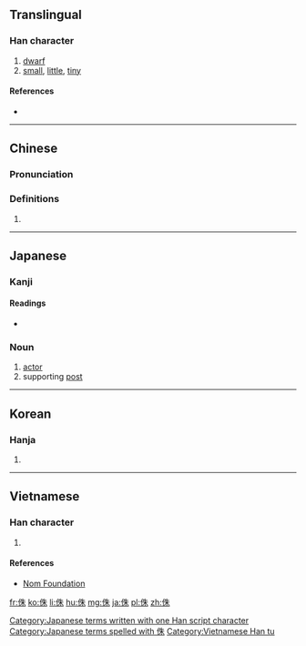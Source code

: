 ==Translingual==

===Han character===
{{Han char|rn=9|rad=人|as=06|sn=8|four=25290|canj=OHJD|ids=⿰亻朱}}

# [[dwarf]]
# [[small]], [[little]], [[tiny]]

====References====
* {{Han ref|kx=0102.030|dkj=00592|dj=0216.030|hdz=10148.090|uh=4F8F|ud=20367|bh=A8DC|bd=43228}}

----

==Chinese==
{{zh-forms}}

===Pronunciation===
{{zh-pron
|m=zhū
|c=zyu1
|mc=y
|oc=y
|ma=
|cat=n,a
}}

===Definitions===
# {{rfdef|lang=zh}}

----

==Japanese==

===Kanji===
{{ja-kanji|grade=|rs=人06}}

====Readings====
* {{ja-readings|on=[[しゅ]] (shu), [[ちゅ]] (chu)|kun=[[みじかい]] (mijikai), [[あざむく]] (azamuku)}}

===Noun===
{{ja-noun|k|hira=しゅ|rom=shu}}

# [[actor]]
# supporting [[post]]

[[Category:Japanese terms written with one Han script character]]
[[Category:Japanese terms spelled with 侏]]

----

==Korean==

===Hanja===
{{ko-hanja|hangeul=주|rv=ju|mr=chu}}

# {{defn|lang=ko|sort=人06}}

----

==Vietnamese==

===Han character===
{{vi-hantu|[[thù]]|rs=人06}}

# {{defn|lang=vi|sort=人06}}

====References====
* [http://nomfoundation.org/common/nom_details.php?codepoint=4f8f Nom Foundation]

[[Category:Vietnamese Han tu]]

[[fr:侏]]
[[ko:侏]]
[[li:侏]]
[[hu:侏]]
[[mg:侏]]
[[ja:侏]]
[[pl:侏]]
[[zh:侏]]